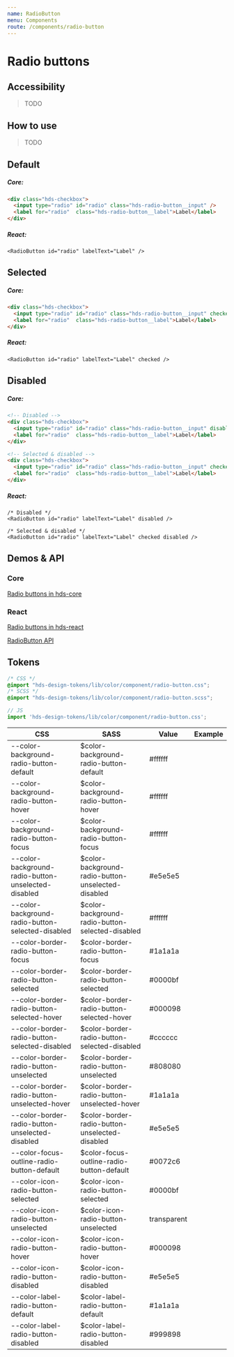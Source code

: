 ```yaml
---
name: RadioButton
menu: Components
route: /components/radio-button
---
```




# Radio buttons

## Accessibility

> TODO

## How to use

> TODO

## Default

<Playground>
  <RadioButton id="radio" labelText="Label" />
</Playground>

##### Core:
```html
<div class="hds-checkbox">
  <input type="radio" id="radio" class="hds-radio-button__input" />
  <label for="radio"  class="hds-radio-button__label">Label</label>
</div>
```

##### React:
```tsx
<RadioButton id="radio" labelText="Label" />
```

## Selected

<Playground>
  <RadioButton id="radio2" labelText="Label" checked />
</Playground>

##### Core:
```html
<div class="hds-checkbox">
  <input type="radio" id="radio" class="hds-radio-button__input" checked />
  <label for="radio"  class="hds-radio-button__label">Label</label>
</div>
```

##### React:
```tsx
<RadioButton id="radio" labelText="Label" checked />
```

## Disabled

<Playground>
  <RadioButton id="radio3" labelText="Label" disabled />
  <RadioButton id="radio4" labelText="Label" checked disabled />
</Playground>

##### Core:
```html
<!-- Disabled -->
<div class="hds-checkbox">
  <input type="radio" id="radio" class="hds-radio-button__input" disabled />
  <label for="radio"  class="hds-radio-button__label">Label</label>
</div>

<!-- Selected & disabled -->
<div class="hds-checkbox">
  <input type="radio" id="radio" class="hds-radio-button__input" checked disabled />
  <label for="radio"  class="hds-radio-button__label">Label</label>
</div>
```

##### React:
```tsx
/* Disabled */
<RadioButton id="radio" labelText="Label" disabled />

/* Selected & disabled */
<RadioButton id="radio" labelText="Label" checked disabled />
```

## Demos & API

### Core

[Radio buttons in hds-core](/storybook/core/?path=/story/radiobutton--default)

### React

[Radio buttons in hds-react](/storybook/react/?path=/story/components-radiobutton--default)

[RadioButton API](/storybook/react/?path=/docs/components-radiobutton--default)

## Tokens

```css
/* CSS */
@import "hds-design-tokens/lib/color/component/radio-button.css";
/* SCSS */
@import "hds-design-tokens/lib/color/component/radio-button.scss";
```
```js
// JS
import 'hds-design-tokens/lib/color/component/radio-button.css';
```

CSS                                                 | SASS                                               | Value       | Example
--------------------------------------------------- | -------------------------------------------------- | ----------- | ------------------------------------------------------------------ |
--color-background-radio-button-default             | $color-background-radio-button-default             | #ffffff     | <ColorBox color="var(--color-background-radio-button-default)" />            |
--color-background-radio-button-hover               | $color-background-radio-button-hover               | #ffffff     | <ColorBox color="var(--color-background-radio-button-hover)" />              |
--color-background-radio-button-focus               | $color-background-radio-button-focus               | #ffffff     | <ColorBox color="var(--color-background-radio-button-focus)" />              |
--color-background-radio-button-unselected-disabled | $color-background-radio-button-unselected-disabled | #e5e5e5     | <ColorBox color="var(--color-background-radio-button-unselected-disabled" /> |
--color-background-radio-button-selected-disabled   | $color-background-radio-button-selected-disabled   | #ffffff     | <ColorBox color="var(--color-background-radio-button-selected-disabled)" />  |
--color-border-radio-button-focus                   | $color-border-radio-button-focus                   | #1a1a1a     | <ColorBox color="var(--color-border-radio-button-focus)" />                  |
--color-border-radio-button-selected                | $color-border-radio-button-selected                | #0000bf     | <ColorBox color="var(--color-border-radio-button-selected)" />               |
--color-border-radio-button-selected-hover          | $color-border-radio-button-selected-hover          | #000098     | <ColorBox color="var(--color-border-radio-button-selected-hover)" />         |
--color-border-radio-button-selected-disabled       | $color-border-radio-button-selected-disabled       | #cccccc     | <ColorBox color="var(--color-border-radio-button-selected-disabled)" />      |
--color-border-radio-button-unselected              | $color-border-radio-button-unselected              | #808080     | <ColorBox color="var(--color-border-radio-button-unselected)" />             |
--color-border-radio-button-unselected-hover        | $color-border-radio-button-unselected-hover        | #1a1a1a     | <ColorBox color="var(--color-border-radio-button-unselected-hover)" />       |
--color-border-radio-button-unselected-disabled     | $color-border-radio-button-unselected-disabled     | #e5e5e5     | <ColorBox color="var(--color-border-radio-button-unselected-disabled)" />    |
--color-focus-outline-radio-button-default          | $color-focus-outline-radio-button-default          | #0072c6     | <ColorBox color="var(--color-focus-outline-radio-button-default)" />         |
--color-icon-radio-button-selected                  | $color-icon-radio-button-selected                  | #0000bf     | <ColorBox color="var(--color-icon-radio-button-selected)" />                 |
--color-icon-radio-button-unselected                | $color-icon-radio-button-unselected                | transparent | <ColorBox color="var(--color-icon-radio-button-unselected)" />               |
--color-icon-radio-button-hover                     | $color-icon-radio-button-hover                     | #000098     | <ColorBox color="var(--color-icon-radio-button-hover)" />                    |
--color-icon-radio-button-disabled                  | $color-icon-radio-button-disabled                  | #e5e5e5     | <ColorBox color="var(--color-icon-radio-button-disabled)" />                 |
--color-label-radio-button-default                  | $color-label-radio-button-default                  | #1a1a1a     | <ColorBox color="var(--color-label-radio-button-default)" />                 |
--color-label-radio-button-disabled                 | $color-label-radio-button-disabled                 | #999898     | <ColorBox color="var(--color-label-radio-button-disabled)" />                |
